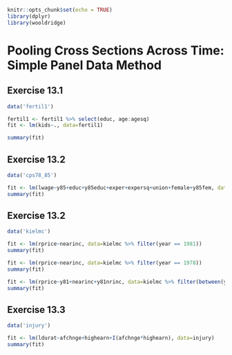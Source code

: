 ```r
knitr::opts_chunk$set(echo = TRUE)
library(dplyr)
library(wooldridge)
```

# Pooling Cross Sections Across Time: Simple Panel Data Method

## Exercise 13.1

```r
data('fertil1')
```

```r
fertil1 <- fertil1 %>% select(educ, age:agesq)
fit <- lm(kids~., data=fertil1)

summary(fit)
```

## Exercise 13.2

```r
data('cps78_85')
```

```r
fit <- lm(lwage~y85+educ+y85educ+exper+expersq+union+female+y85fem, data=cps78_85)
summary(fit)
```

## Exercise 13.2

```r
data('kielmc')
```

```r
fit <- lm(rprice~nearinc, data=kielmc %>% filter(year == 1981))
summary(fit)
```

```r
fit <- lm(rprice~nearinc, data=kielmc %>% filter(year == 1978))
summary(fit)
```

```r
fit <- lm(rprice~y81+nearinc+y81nrinc, data=kielmc %>% filter(between(year, 1978, 1981)))
summary(fit)
```

## Exercise 13.3

```r
data('injury')
```

```r
fit <- lm(ldurat~afchnge+highearn+I(afchnge*highearn), data=injury)
summary(fit)
```